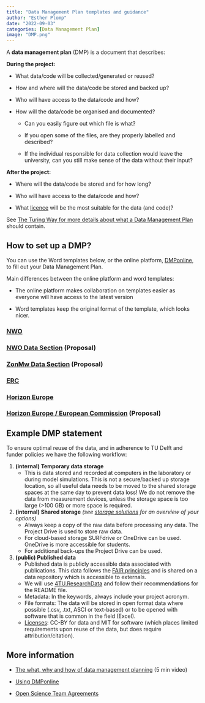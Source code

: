 ```yaml
---
title: "Data Management Plan templates and guidance"
author: "Esther Plomp"
date: "2022-09-03"
categories: [Data Management Plan]
image: "DMP.png"
---
```


A **data management plan** (DMP) is a document that describes:

**During the project:**

-   What data/code will be collected/generated or reused?

-   How and where will the data/code be stored and backed up?

-   Who will have access to the data/code and how?

-   How will the data/code be organised and documented?

    -   Can you easily figure out which file is what?

    -   If you open some of the files, are they properly labelled and described?

    -   If the individual responsible for data collection would leave the university, can you still make sense of the data without their input?

**After the project:**

-   Where will the data/code be stored and for how long?

-   Who will have access to the data/code and how?

-   What [licence](https://estherplomp.github.io/TNW-OS-support/posts/licenses/) will be the most suitable for the data (and code)?

See [The Turing Way for more details about what a Data Management Plan](https://the-turing-way.netlify.app/reproducible-research/rdm/rdm-dmp.html) should contain.

## How to set up a DMP?

You can use the Word templates below, or the online platform, [DMPonline](https://dmponline.tudelft.nl/), to fill out your Data Management Plan.

Main differences between the online platform and word templates:

-   The online platform makes collaboration on templates easier as everyone will have access to the latest version

-   Word templates keep the original format of the template, which looks nicer.

### [NWO](https://surfdrive.surf.nl/files/index.php/s/mqll13Hf0h78Evl)

### [NWO Data Section](https://surfdrive.surf.nl/files/index.php/s/WT2u5He3LJWjXPY) (Proposal)

### [ZonMw Data Section](https://surfdrive.surf.nl/files/index.php/s/7rYVKvawSeca1Ed) (Proposal)

### [ERC](https://surfdrive.surf.nl/files/index.php/s/LD2L0jcvRzuT2pK)

### [**Horizon Europe**](https://surfdrive.surf.nl/files/index.php/s/I7g73eSwepD48a1)

### [Horizon Europe / European Commission](https://gitlab.tudelft.nl/tud-data-stewards/horizon-europe-guidance/-/wikis/home) (Proposal)

## Example DMP statement

To ensure optimal reuse of the data, and in adherence to TU Delft and funder policies we have the following workflow:

1.  **(internal) Temporary data storage**
    -   This is data stored and recorded at computers in the laboratory or during model simulations. This is not a secure/backed up storage location, so all useful data needs to be moved to the shared storage spaces at the same day to prevent data loss! We do not remove the data from measurement devices, unless the storage space is too large (\>100 GB) or more space is required.
2.  **(internal) Shared storage** *(see [storage solutions](https://estherplomp.github.io/TNW-OS-support/posts/storage-solutions/) for an overview of your options)*
    -   Always keep a copy of the raw data before processing any data. The Project Drive is used to store raw data.
    -   For cloud-based storage SURFdrive or OneDrive can be used. OneDrive is more accessible for students.
    -   For additional back-ups the Project Drive can be used.
3.  **(public) Published data**
    -   Published data is publicly accessible data associated with publications. This data follows the [FAIR principles](https://estherplomp.github.io/TNW-OS-support/posts/FAIR/index.html) and is shared on a data repository which is accessible to externals.
    -   We will use [4TU.ResearchData](https://estherplomp.github.io/TNW-OS-support/posts/4TU-info/) and follow their recommendations for the README file.
    -   Metadata: In the keywords, always include your project acronym.
    -   File formats: The data will be stored in open format data where possible (.csv, .txt, ASCI or text-based) or to be opened with software that is common in the field (Excel).
    -   [Licenses](https://estherplomp.github.io/TNW-OS-support/posts/licenses/index.htmlhttps://estherplomp.github.io/TNW-OS-support/posts/licenses/index.html): CC-BY for data and MIT for software (which places limited requirements upon reuse of the data, but does require attribution/citation).

## **More information**

-   [The what, why and how of data management planning](https://www.youtube.com/watch?v=gYDb-GP1CA4) (5 min video)

-   [Using DMPonline](https://www.tudelft.nl/en/library/research-data-management/r/plan/dmponline/dmponline)

-   [Open Science Team Agreements](https://zenodo.org/doi/10.5281/zenodo.7154100)
